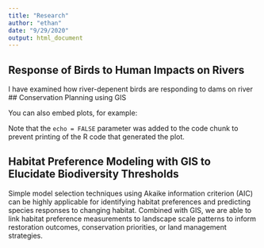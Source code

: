 ```yaml
---
title: "Research"
author: "ethan"
date: "9/29/2020"
output: html_document
---
```



## Response of Birds to Human Impacts on Rivers

I have examined how river-depenent birds are responding to dams on river
## Conservation Planning using GIS

You can also embed plots, for example:

Note that the `echo = FALSE` parameter was added to the code chunk to prevent printing of the R code that generated the plot.

## Habitat Preference Modeling with GIS to Elucidate Biodiversity Thresholds

Simple model selection techniques using Akaike information criterion (AIC) can be highly applicable for identifying habitat preferences and predicting species responses to changing habitat. Combined with GIS, we are able to link habitat preference measurements to landscape scale patterns to inform restoration outcomes, conservation priorities, or land management strategies. 



